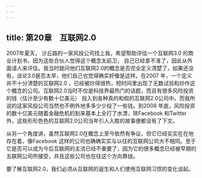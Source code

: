 ```yaml
---
---
---
```

title: 第20章　互联网2.0
---



2007年夏天， 沙丘路的一家风投公司找上我，希望帮助评估一个互联网3.0 的商业计划书，因为这些合伙人觉得这个概念太前卫， 自己已经拿不准了，因此从外面请人来评估。我当时就问他们互联网2.0的概念是否完全定义清楚了，如果还没有，谈论3.0是否太早，他们自己也觉得确实好像是这样。在2007 年，一个定义并不十分清楚的互联网2.0 ，已经被炒得很热，短时间里出现了无数试验和炒作这个概念的公司。互联网2.0当时不仅是科技界最热门的话题，而且有很多风险投资的钱（估计至少有数十亿美元） 投入到各种真的和假的互联网2.0公司中。而我所说的这家风投公司当然也不例外地多多少少投了一些钱。到2008 年底，风险投资的数十亿美元随着金融危机的到来基本上全打了水漂，除Facebook 和Twitter外，这些形形色色的互联网2.0公司当年引人入胜的故事便都没有了下文。

从另一个角度讲，虽然互联网2.0在概念上至今依然有争议，但它已经实实在在地存在着，像Facebook 这样的公司也确确实实与以往的互联网公司大不相同。至于它是否可以成为今后互联网的主流已经不重要了，因为它的很多概念已经被早期的五联网公司所接受，并且这些公司也在往这个方向靠拢。

要了解互联网2.0，我们必须从互联网的诞生和人们使用互联网习惯的变化谈起。